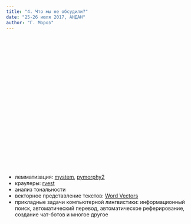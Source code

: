 ```yaml
---
title: "4. Что мы не обсудили?"
date: "25-26 июля 2017, АНДАН"
author: "Г. Мороз"
---
```

<style>
.parallax {
    /* The image used */
    background-image: url("4_end.jpg");

    /* Set a specific height */
    min-height: 360px; 

    /* Create the parallax scrolling effect */
    background-attachment: fixed;
    background-position: center;
    background-repeat: no-repeat;
    background-size: length;
}
</style>

<div class="parallax"></div>

* лемматизация: [mystem](https://tech.yandex.ru/mystem/), [pymorphy2](https://pymorphy2.readthedocs.io/en/latest/)
* краулеры: [rvest](https://cran.r-project.org/web/packages/rvest/README.html)
* анализ тональности
* векторное представление текстов: [Word Vectors](https://github.com/bmschmidt/wordVectors)
* прикладные задачи компьютерной лингвистики: информационный поиск, автоматический перевод, автоматическое реферирование, создание чат-ботов и многое другое

<div class="parallax"></div>